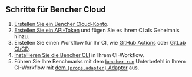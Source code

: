 ## Schritte für Bencher Cloud

1. [Erstellen Sie ein Bencher Cloud-Konto][bencher sign up].
2. [Erstellen Sie ein API-Token][console users tokens add] und fügen Sie es Ihrem CI als Geheimnis hinzu.
3. Erstellen Sie einen Workflow für Ihr CI, wie [GitHub Actions][github actions] oder [GitLab CI/CD][gitlab ci cd].
4. [Installieren Sie die Bencher CLI][install bencher cli] in Ihrem CI-Workflow.
5. Führen Sie Ihre Benchmarks mit dem
   <code><a href="/de/docs/explanation/bencher-run/">bencher run</a></code>
   Unterbefehl in Ihrem CI-Workflow mit
   <a href={props.url}>dem <code>{props.adapter}</code> Adapter</a> aus.

[bencher sign up]: /auth/signup/
[console users tokens add]: /console/users/tokens/add
[github actions]: /de/docs/how-to/github-actions/
[gitlab ci cd]: /de/docs/how-to/gitlab-ci-cd/
[install bencher cli]: /de/docs/how-to/install-cli/
[adapter rust_criterion]: /de/docs/explanation/adapters/#-rust-criterion